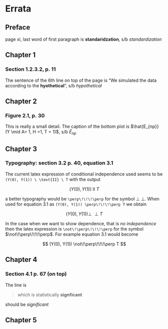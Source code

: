 # Errata {-}

## Preface {-}

page xi, last word of first paragraph is **standaridzation**, 
s/b *standardization*

## Chapter 1 {-}

### Section 1.2.3.2, p. 11 {-}

The sentence of the 6th line on top of the page
is "We simulated the data according to the **hyothetical**", s/b *hypothetical*

## Chapter 2 {-}

### Figure 2.1, p. 30 {-}

This is really a small detail. The caption of the bottom plot is
$\hat{E_{np}}(Y \mid A= 1, H =1, T = 1)$, s/b $\hat{E}_{np}$


## Chapter 3 {-}

### Typography: section 3.2 p. 40, equation 3.1 {-}

The current latex expression of conditional independence used seems to be
`(Y(0), Y(1)) \ \text{II} \ T` with the output

$$
(Y(0), Y(1)) \ \text{II} \ T
$$

a better typography would be `\perp\!\!\!\perp` for the symbol $\perp\!\!\!\perp$. 
When used for  equation 3.1 as `(Y(0), Y(1)) \perp\!\!\!\perp T` we obtain


$$
(Y(0), Y(1)) \perp\!\!\!\perp T
$$

In the case when we want to show dependence, that is *no independence* then
the latex expression is `\not\!\perp\!\!\!\perp` for the symbol
$\not\!\perp\!\!\!\perp$. For example equation 3.1 would become


$$
(Y(0), Y(1)) \not\!\perp\!\!\!\perp T
$$

## Chapter 4 {-}

### Section 4.1 p. 67 (on top)

The line is

> which is statistically **signficant**

should be *significant*


## Chapter 5 {-}

